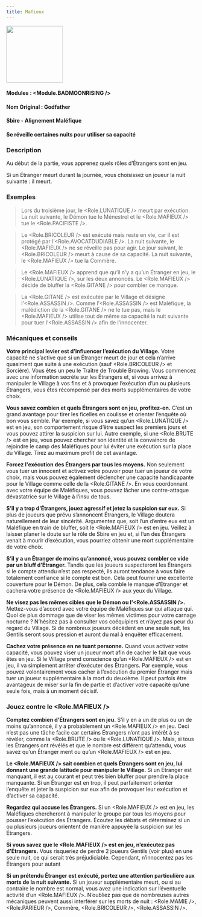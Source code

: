 ```yaml
---
title: Mafieux
---
```



<img src='/img/blood-on-the-clocktower/roles/mafieux.png' height='150' />

#### Modules : <Module.BADMOONRISING />
#### Nom Original : Godfather
#### Sbire - Alignement Maléfique
#### Se réveille certaines nuits pour utiliser sa capacité

### Description

Au début de la partie, vous apprenez quels rôles d’Étrangers sont en jeu.

Si un Étranger meurt durant la journée, vous choisissez un joueur la nuit suivante : il meurt.

### Exemples

> Lors du troisième jour, le <Role.LUNATIQUE /> meurt par exécution. La nuit suivante, le Démon tue le Ménestrel et le <Role.MAFIEUX /> tue le <Role.PACIFISTE />.

> Le <Role.BRICOLEUR /> est exécuté mais reste en vie, car il est protégé par l’<Role.AVOCATDUDIABLE />. La nuit suivante, le <Role.MAFIEUX /> ne se réveille pas pour agir. Le jour suivant, le <Role.BRICOLEUR /> meurt à cause de sa capacité. La nuit suivante, le <Role.MAFIEUX /> tue la Commère.

> Le <Role.MAFIEUX /> apprend que qu’il n’y a qu’un Étranger en jeu, le <Role.LUNATIQUE />, sur les deux annoncés. Le <Role.MAFIEUX /> décide de bluffer la <Role.GITANE /> pour combler ce manque.

> La <Role.GITANE /> est exécutée par le Village et désigne l’<Role.ASSASSIN />. Comme l’<Role.ASSASSIN /> est Maléfique, la malédiction de la <Role.GITANE /> ne le tue pas, mais le <Role.MAFIEUX /> utilise tout de même sa capacité la nuit suivante pour tuer l’<Role.ASSASSIN /> afin de l’innocenter.

### Mécaniques et conseils

**Votre principal levier est d’influencer l’exécution du Village.** Votre capacité ne s’active que si un Étranger meurt de jour et cela n’arrive quasiment que suite à une exécution (sauf <Role.BRICOLEUR /> et Sorcière). Vous êtes un peu le Traître de Trouble Browing. Vous commencez avec une information secrète sur les Étrangers et, si vous arrivez à manipuler le Village à vos fins et à provoquer l’exécution d’un ou plusieurs Étrangers, vous êtes récompensé par des morts supplémentaires de votre choix.

**Vous savez combien et quels Étrangers sont en jeu, profitez-en.** C’est un grand avantage pour tirer les ficelles en coulisse et orienter l’enquête où bon vous semble. Par exemple, si vous savez qu’un <Role.LUNATIQUE /> est en jeu, son comportement risque d’être suspect les premiers jours et vous pouvez attirer la suspicion sur lui. Autre exemple, si une <Role.BRUTE /> est en jeu, vous pouvez chercher son identité et la convaincre de rejoindre le camp des Maléfiques pour lui éviter une exécution sur la place du Village. Tirez au maximum profit de cet avantage.

**Forcez l'exécution des Étrangers par tous les moyens.** Non seulement vous tuer un innocent et activez votre pouvoir pour tuer un joueur de votre choix, mais vous pouvez également déclencher une capacité handicapante pour le Village comme celle de la <Role.GITANE />. En vous coordonnant avec votre équipe de Maléfiques, vous pouvez lâcher une contre-attaque dévastatrice sur le Village à l’insu de tous.

**S’il y a trop d’Étrangers, jouez agressif et jetez la suspicion sur eux.** Si plus de joueurs que prévu s’annoncent Étrangers, le Village doutera naturellement de leur sincérité. Argumentez que, soit l’un d’entre eux est un Maléfique en train de bluffer, soit le <Role.MAFIEUX /> est en jeu. Veillez à laisser planer le doute sur le rôle de Sbire en jeu et, si l’un des Étrangers venait à mourir d’exécution, vous pourriez obtenir une mort supplémentaire de votre choix.

**S’il y a un Étranger de moins qu’annoncé, vous pouvez combler ce vide par un bluff d’Étranger.** Tandis que les joueurs suspecteront les Étrangers si le compte attendu n’est pas respecté, ils auront tendance à vous faire totalement confiance si le compte est bon. Cela peut fournir une excellente couverture pour le Démon. De plus, cela comble le manque d’Étranger et cachera votre présence de <Role.MAFIEUX /> aux yeux du Village.

**Ne visez pas les mêmes cibles que le Démon ou l’<Role.ASSASSIN />.** Mettez-vous d’accord avec votre équipe de Maléfiques sur qui attaque qui. Quoi de plus dommage que de viser les mêmes victimes pour votre carnage nocturne ? N’hésitez pas à consulter vos coéquipiers et n’ayez pas peur du regard du Village. Si de nombreux joueurs décèdent en une seule nuit, les Gentils seront sous pression et auront du mal à enquêter efficacement.

**Cachez votre présence en ne tuant personne.** Quand vous activez votre capacité, vous pouvez viser un joueur mort afin de cacher le fait que vous êtes en jeu. Si le Village prend conscience qu’un <Role.MAFIEUX /> est en jeu, il va simplement arrêter d’exécuter des Étrangers. Par exemple, vous pouvez volontairement vous cacher à l’exécution du premier Étranger mais tuer un joueur supplémentaire à la mort du deuxième. Il peut parfois être avantageux de miser sur la fin de partie et d’activer votre capacité qu’une seule fois, mais à un moment décisif.

### Jouez contre le <Role.MAFIEUX />

**Comptez combien d'Étrangers sont en jeu.** S’il y en a un de plus ou un de moins qu’annoncé, il y a probablement un <Role.MAFIEUX /> en jeu. Ceci n’est pas une tâche facile car certains Étrangers n’ont pas intérêt à se révéler, comme la <Role.BRUTE /> ou le <Role.LUNATIQUE />. Mais, si tous les Étrangers ont révélés et que le nombre est différent qu’attendu, vous savez qu’un Étranger ment ou qu’un <Role.MAFIEUX /> est en jeu.

**Le <Role.MAFIEUX /> sait combien et quels Étrangers sont en jeu, lui donnant une grande latitude pour manipuler le Village.** Si un Étranger est manquant, il est au courant et peut très bien bluffer pour prendre la place manquante. Si un Étranger est en trop, il peut parfaitement orienter l’enquête et jeter la suspicion sur eux afin de provoquer leur exécution et d’activer sa capacité.

**Regardez qui accuse les Étrangers.** Si un <Role.MAFIEUX /> est en jeu, les Maléfiques chercheront à manipuler le groupe par tous les moyens pour pousser l’exécution des Étrangers. Écoutez les débats et déterminez si un ou plusieurs joueurs orientent de manière appuyée la suspicion sur les Étrangers.

**Si vous savez que le <Role.MAFIEUX /> est en jeu, n’exécutez pas d’Étrangers.** Vous risqueriez de perdre 2 joueurs Gentils (voir plus) en une seule nuit, ce qui serait très préjudiciable. Cependant, n’innocentez pas les Étrangers pour autant 

**Si un prétendu Étranger est exécuté, portez une attention particulière aux morts de la nuit suivante.** Si un joueur supplémentaire meurt, ou si au contraire le nombre est normal, vous avez une indication sur l’éventuelle activité d’un <Role.MAFIEUX />. N’oubliez pas que de nombreuses autres mécaniques peuvent aussi interférer sur les morts de nuit : <Role.MAMIE />, <Role.PARIEUR />, Commère, <Role.BRICOLEUR />, <Role.ASSASSIN />.

